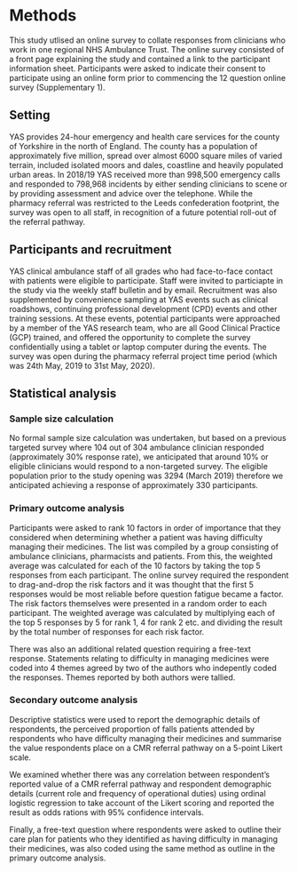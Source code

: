 # Methods {-}

This study utlised an online survey to collate responses from clinicians who work in one  regional NHS Ambulance Trust. The online survey consisted of a front page explaining the study and contained a link to the participant information sheet. Participants were asked to indicate their consent to participate using an online form prior to commencing the 12 question online survey (Supplementary 1).

## Setting {-}

YAS provides 24-hour emergency and health care services for the county of Yorkshire in the north of England. The county has a population of approximately five million, spread over almost 6000 square miles of varied terrain, included isolated moors and dales, coastline and heavily populated urban areas. In 2018/19 YAS received more than 998,500 emergency calls and responded to 798,968 incidents by either sending clinicians to scene or by providing assessment and advice over the telephone. While the pharmacy referral was restricted to the Leeds confederation footprint, the survey was open to all staff, in recognition of a future potential roll-out of the referral pathway.

## Participants and recruitment {-}

YAS clinical ambulance staff of all grades who had face-to-face contact with patients were eligible to participate. Staff were invited to particiapte in the study via the weekly staff bulletin and by email. Recruitment was also supplemented by convenience sampling at YAS events such as clinical roadshows, continuing professional development (CPD) events and other training sessions. At these events, potential participants were approached by a member of the YAS research team, who are all Good Clinical Practice (GCP) trained, and offered the opportunity to complete the survey confidentially using a tablet or laptop computer during the events. The survey was open during the pharmacy referral project time period (which was 24th May, 2019 to 31st May, 2020).


## Statistical analysis {-}

### Sample size calculation {-}

No formal sample size calculation was undertaken, but based on a previous targeted survey where 104 out of 304 ambulance clinician responded (approximately 30% response rate), we anticipated that around 10% or eligible clinicians would respond to a non-targeted survey. The eligible population prior to the study opening was 3294 (March 2019) therefore we anticipated achieving a response of approximately 330 participants. 

### Primary outcome analysis {-}

Participants were asked to rank 10 factors in order of importance that they considered when determining whether a patient was having difficulty managing their medicines. The list was compiled by a group consisting of ambulance clinicians, pharmacists and patients. From this, the weighted average was calculated for each of the 10 factors by taking the top 5 responses from each participant. The online survey required the respondent to drag-and-drop the risk factors and it was thought that the first 5 responses would be most reliable before question fatigue became a factor. The risk factors themselves were presented in a random order to each participant. The weighted average was calculated by multiplying each of the top 5 responses by 5 for rank 1, 4 for rank 2 etc. and dividing the result by the total number of responses for each risk factor.

There was also an additional related question requiring a free-text response. Statements relating to difficulty in managing medicines were coded into 4 themes agreed by two of the authors who indepently coded the responses. Themes reported by both authors were tallied.

### Secondary outcome analysis {-}

Descriptive statistics were used to report the demographic details of respondents, the perceived proportion of falls patients attended by respondents who have difficulty managing their medicines and summarise the value respondents place on a CMR referral pathway on a 5-point Likert scale.

We examined whether there was any correlation between respondent's reported value of a CMR referral pathway and respondent demographic details (current role and frequency of operational duties) using ordinal logistic regression to take account of the Likert scoring and reported the result as odds rations with 95% confidence intervals. 

Finally, a free-text question where respondents were asked to outline their care plan for patients who they identified as having difficulty in managing their medicines, was also coded using the same method as outline in the primary outcome analysis.


